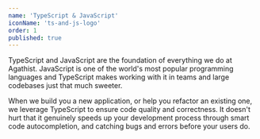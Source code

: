 ```yaml
---
name: 'TypeScript & JavaScript'
iconName: 'ts-and-js-logo'
order: 1
published: true
---
```


TypeScript and JavaScript are the foundation of everything we do at Agathist. JavaScript is one of the world's most popular programming languages and TypeScript makes working with it in teams and large codebases just that much sweeter.

When we build you a new application, or help you refactor an existing one, we leverage TypeScript to ensure code quality and correctness. It doesn't hurt that it genuinely speeds up your development process through smart code autocompletion, and catching bugs and errors before your users do.
